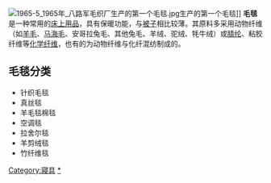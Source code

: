 [[File:1965-5_1965年_八路军毛织厂生产的第一个毛毯.jpg|thumb]]生产的第一个毛毯]]
'''毛毯'''是一种常用的[[床上用品|床上用品]]，具有保暖功能，与[[被子|被子]]相比较薄。其原料多采用动物纤维（如[[羊毛|羊毛]]、[[马海毛|马海毛]]、安哥拉兔毛、其他兔毛、羊绒、驼绒、牦牛绒）或[[腈纶|腈纶]]、粘胶纤维等[[化学纤维|化学纤维]]，也有的为动物纤维与化纤混纺制成的。

==毛毯分类==
*针织毛毯
*真丝毯
*羊毛毯棉毯
*空调毯
*拉舍尔毯
*羊剪绒毯
*竹纤维毯

[[Category:寢具|Category:寢具]]
[[Category:毯|*]]